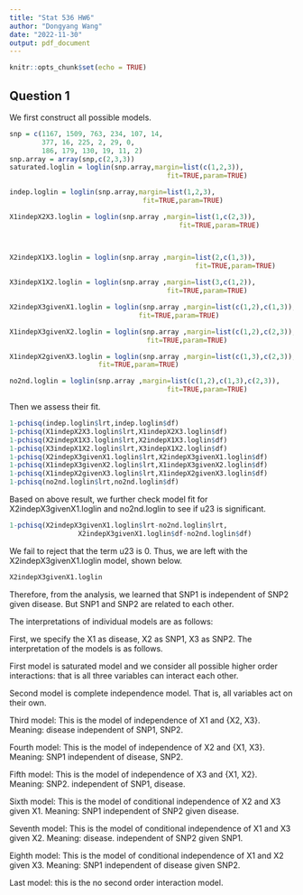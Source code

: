 ```yaml
---
title: "Stat 536 HW6"
author: "Dongyang Wang"
date: "2022-11-30"
output: pdf_document
---
```


```r
knitr::opts_chunk$set(echo = TRUE)
```

## Question 1

We first construct all possible models.
```r
snp = c(1167, 1509, 763, 234, 107, 14,
        377, 16, 225, 2, 29, 0, 
        186, 179, 130, 19, 11, 2)
snp.array = array(snp,c(2,3,3))
saturated.loglin = loglin(snp.array,margin=list(c(1,2,3)),
                                       fit=TRUE,param=TRUE)

indep.loglin = loglin(snp.array,margin=list(1,2,3),
                                 fit=TRUE,param=TRUE)

X1indepX2X3.loglin = loglin(snp.array ,margin=list(1,c(2,3)),
                                          fit=TRUE,param=TRUE)



X2indepX1X3.loglin = loglin(snp.array ,margin=list(2,c(1,3)),
                                              fit=TRUE,param=TRUE)
                            
X3indepX1X2.loglin = loglin(snp.array ,margin=list(3,c(1,2)),
                                       fit=TRUE,param=TRUE)    

X2indepX3givenX1.loglin = loglin(snp.array ,margin=list(c(1,2),c(1,3)),
                                fit=TRUE,param=TRUE)

X1indepX3givenX2.loglin = loglin(snp.array ,margin=list(c(1,2),c(2,3)),
                                  fit=TRUE,param=TRUE)

X1indepX2givenX3.loglin = loglin(snp.array ,margin=list(c(1,3),c(2,3)),
                      fit=TRUE,param=TRUE)

no2nd.loglin = loglin(snp.array ,margin=list(c(1,2),c(1,3),c(2,3)),
                                       fit=TRUE,param=TRUE)
```

Then we assess their fit.
```r
1-pchisq(indep.loglin$lrt,indep.loglin$df)
1-pchisq(X1indepX2X3.loglin$lrt,X1indepX2X3.loglin$df)
1-pchisq(X2indepX1X3.loglin$lrt,X2indepX1X3.loglin$df)
1-pchisq(X3indepX1X2.loglin$lrt,X3indepX1X2.loglin$df)
1-pchisq(X2indepX3givenX1.loglin$lrt,X2indepX3givenX1.loglin$df)
1-pchisq(X1indepX3givenX2.loglin$lrt,X1indepX3givenX2.loglin$df)
1-pchisq(X1indepX2givenX3.loglin$lrt,X1indepX2givenX3.loglin$df)
1-pchisq(no2nd.loglin$lrt,no2nd.loglin$df)
```

Based on above result, we further check model fit for X2indepX3givenX1.loglin and no2nd.loglin to see if u23 is significant.

```r
1-pchisq(X2indepX3givenX1.loglin$lrt-no2nd.loglin$lrt,
                 X2indepX3givenX1.loglin$df-no2nd.loglin$df)
```

We fail to reject that the term u23 is 0. Thus, we are left with the X2indepX3givenX1.loglin model, shown below.

```r
X2indepX3givenX1.loglin
```

Therefore, from the analysis, we learned that SNP1 is independent of SNP2 given disease. But SNP1 and SNP2 are related to each other.

The interpretations of individual models are as follows:

First, we specify the X1 as disease, X2 as SNP1, X3 as SNP2. The interpretation of the models is as follows. 

First model is saturated model and we consider all possible higher order interactions: that is all three variables can interact each other.

Second model is complete independence model. That is, all variables act on their own.

Third model: This is the model of independence of X1 and {X2, X3}. Meaning: disease independent of SNP1, SNP2.

Fourth model: This is the model of independence of X2 and {X1, X3}. Meaning: SNP1 independent of disease, SNP2.

Fifth model: This is the model of independence of X3 and {X1, X2}. Meaning: SNP2. independent of SNP1, disease.

Sixth model: This is the model of conditional independence of X2 and X3 given X1. Meaning: SNP1 independent of SNP2 given disease.

Seventh model: This is the model of conditional independence of X1 and X3 given X2. Meaning: disease. independent of SNP2 given SNP1. 

Eighth model: This is the model of conditional independence of X1 and X2 given X3. Meaning: SNP1 independent of disease given SNP2.

Last model: this is the no second order interaction model.
